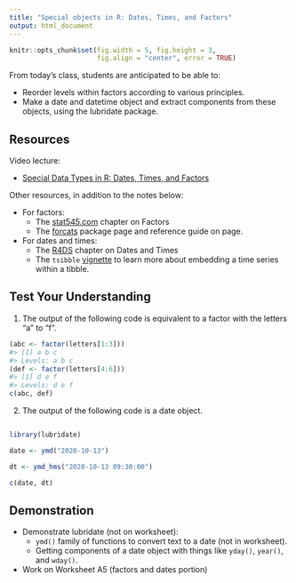 ```yaml
---
title: "Special objects in R: Dates, Times, and Factors"
output: html_document
---
```


```r
knitr::opts_chunk$set(fig.width = 5, fig.height = 3, 
                      fig.align = "center", error = TRUE)
```

From today's class, students are anticipated to be able to:

- Reorder levels within factors according to various principles.
- Make a date and datetime object and extract components from these objects, using the lubridate package.

## Resources

Video lecture:

- [Special Data Types in R: Dates, Times, and Factors](https://youtu.be/TTNfLtEUFDQ)

Other resources, in addition to the notes below:

- For factors:
    - The [stat545.com](https://stat545.com/factors-boss.html) chapter on Factors
    - The [forcats](https://forcats.tidyverse.org) package page and reference guide on page. 
- For dates and times:
    - The [R4DS](https://r4ds.had.co.nz/dates-and-times.html) chapter on Dates and Times
    - The `tsibble` [vignette](https://cran.rstudio.com/web/packages/tsibble/vignettes/intro-tsibble.html) to learn more about embedding a time series within a tibble. 



## Test Your Understanding

1. The output of the following code is equivalent to a factor with the letters "a" to "f".

``` r
(abc <- factor(letters[1:3]))
#> [1] a b c
#> Levels: a b c
(def <- factor(letters[4:6]))
#> [1] d e f
#> Levels: d e f
c(abc, def)
```

2. The output of the following code is a date object.

```r

library(lubridate)

date <- ymd("2020-10-13")

dt <- ymd_hms("2020-10-13 09:30:00")

c(date, dt)

```

## Demonstration

- Demonstrate lubridate (not on worksheet): 
    - `ymd()` family of functions to convert text to a date (not in worksheet).
    - Getting components of a date object with things like `yday()`, `year()`, and `wday()`.
- Work on Worksheet A5 (factors and dates portion)